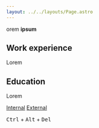 ```yaml
---
layout: ../../layouts/Page.astro
---
```


orem **ipsum**

## Work experience

Lorem

## Education

Lorem

[Internal](/projects) [External](https://www.google.com)

<kbd>Ctrl</kbd> + <kbd>Alt</kbd> + <kbd>Del</kbd>
